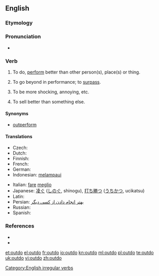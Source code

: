 ==English==

===Etymology===
{{prefix|out|do}}

===Pronunciation===
* {{IPA|/'ɑʊtdu/}}

===Verb===
{{en-verb|outdoes|outdoing|outdid|outdone}}

# {{rfd-redundant}} To do, [[perform]] better than other person(s), place(s) or thing.
# {{transitive}} To go beyond in performance; to [[surpass]].
# {{rfd-redundant}} To be more shocking, annoying, etc.
# {{rfd-redundant}} To sell better than something else.

====Synonyms====
* {{sense|to surpass}} [[outperform]]

====Translations====
{{trans-top}}
* Czech: {{t-|cs|překonat}}
* Dutch: {{t+|nl|overtreffen}}
* Finnish: {{t|fi|päihittää}}
* French: {{t+|fr|surpasser}}
* German: {{t-|de|übertreffen}}
* Indonesian: [[lampau|melampaui]]
{{trans-mid}}
* Italian: [[fare]] [[meglio]]
* Japanese: [[凌ぐ]] ([[しのぐ]], shinogu), [[打ち勝つ]] ([[うちかつ]], ucikatsu)
* Latin: {{t|la|supero}}
* Persian: [[بهتر انجام دادن از کسی دیگر]]
* Russian:{{t|ru|превзойти|sc=Cyrl}}
* Spanish: {{t|es|exceder}} {{t|es|sobrepasar}}
{{trans-bottom}}

===References===
* {{R:Century 1911}}
* {{R:Webster 1913}}

[[Category:English irregular verbs]]

[[et:outdo]]
[[el:outdo]]
[[fr:outdo]]
[[io:outdo]]
[[kn:outdo]]
[[ml:outdo]]
[[pl:outdo]]
[[te:outdo]]
[[uk:outdo]]
[[vi:outdo]]
[[zh:outdo]]